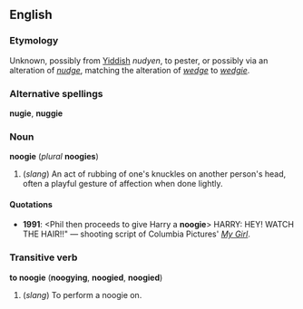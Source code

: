 ==English==
===Etymology===
Unknown, possibly from [[Yiddish]] ''nudyen'', to pester, or possibly via an alteration of ''[[nudge]]'', matching the alteration of ''[[wedge]]'' to ''[[wedgie]]''.<!--this belongs under the etymology of "nudge": originally from Latin ''nugae'',  "trifling matters."-->

===Alternative spellings===
'''nugie''', '''nuggie'''

===Noun===
'''noogie''' (''plural'' '''noogies''')

#(''slang'') An act of rubbing of one's knuckles on another person's head, often a playful gesture of affection when done lightly.

====Quotations====
*'''1991''': <Phil then proceeds to give Harry a '''noogie'''> HARRY: HEY! WATCH THE HAIR!!" &mdash; shooting script of Columbia Pictures' ''[[w:My Girl|My Girl]]''.

===Transitive verb===
'''to noogie''' ('''noogying''', '''noogied''', '''noogied''')

#(''slang'') To perform a noogie on.